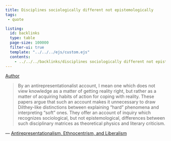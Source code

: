 ```yaml
---
title: Disciplines sociologically different not epistemologically
tags:
 - quote

listing:
  id: backlinks
  type: table
  page-size: 100000
  filter-ui: true
  template: "../../../ejs/custom.ejs"
  contents:
    - ../../../backlinks/disciplines sociologically different not epistemologically.yml
---
```


[Author](/docs/phil/people/Richard Rorty.html)


> By an antirepresentationalist account, I mean one which does not view knowledge as a matter of getting reality right, but rather as a matter of acquiring habits of action for coping with reality. These papers argue that such an account makes it unnecessary to draw Dilthey-like distinctions between explaining "hard" phenomena and interpreting "soft" ones. They offer an account of inquiry which recognizes sociological, but not epistemological, differences between such disciplinary matrices as theoretical physics and literary criticism.

— [Antirepresentationalism, Ethnocentrism, and Liberalism](/docs/phil/works/Antirepresentationalism, Ethnocentrism, and Liberalism.html)